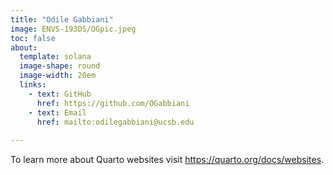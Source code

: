 ```yaml
---
title: "Odile Gabbiani"
image: ENVS-193DS/OGpic.jpeg
toc: false 
about: 
  template: solana
  image-shape: round
  image-width: 20em
  links:
    - text: GitHub 
      href: https://github.com/OGabbiani
    - text: Email 
      href: mailto:odilegabbiani@ucsb.edu
    
---
```




To learn more about Quarto websites visit <https://quarto.org/docs/websites>.

```r

```
